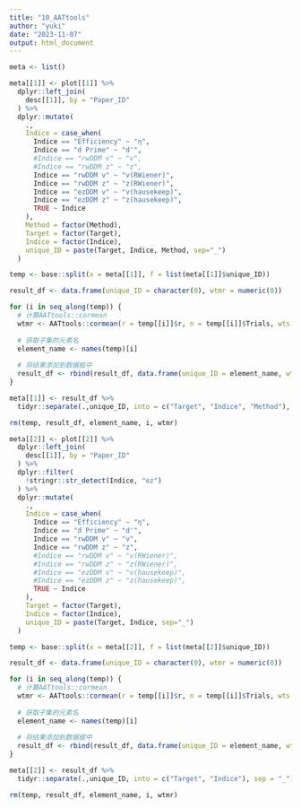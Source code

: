 ```yaml
---
title: "10_AATtools"
author: "yuki"
date: "2023-11-07"
output: html_document
---
```

```r
meta <- list()
```


```r
meta[[1]] <- plot[[1]] %>%
  dplyr::left_join(
    desc[[1]], by = "Paper_ID"
  ) %>%
  dplyr::mutate(
    .,
    Indice = case_when(
      Indice == "Efficiency" ~ "η",
      Indice == "d Prime" ~ "d'",
      #Indice == "rwDDM v" ~ "v",
      #Indice == "rwDDM z" ~ "z",
      Indice == "rwDDM v" ~ "v(RWiener)",
      Indice == "rwDDM z" ~ "z(RWiener)",
      Indice == "ezDDM v" ~ "v(hausekeep)",
      Indice == "ezDDM z" ~ "z(hausekeep)",
      TRUE ~ Indice
    ),
    Method = factor(Method),
    Target = factor(Target),
    Indice = factor(Indice),
    unique_ID = paste(Target, Indice, Method, sep="_")
  ) 

temp <- base::split(x = meta[[1]], f = list(meta[[1]]$unique_ID))

result_df <- data.frame(unique_ID = character(0), wtmr = numeric(0))

for (i in seq_along(temp)) {
  # 计算AATtools::cormean
  wtmr <- AATtools::cormean(r = temp[[i]]$r, n = temp[[i]]$Trials, wts = "df")
  
  # 获取子集的元素名
  element_name <- names(temp)[i]
  
  # 将结果添加到数据框中
  result_df <- rbind(result_df, data.frame(unique_ID = element_name, wtmr = wtmr))
}

meta[[1]] <- result_df %>%
  tidyr::separate(.,unique_ID, into = c("Target", "Indice", "Method"), sep = "_")

rm(temp, result_df, element_name, i, wtmr)
```

```r
meta[[2]] <- plot[[2]] %>%
  dplyr::left_join(
    desc[[1]], by = "Paper_ID"
  ) %>%
  dplyr::filter(
    !stringr::str_detect(Indice, "ez")
  ) %>%
  dplyr::mutate(
    .,
    Indice = case_when(
      Indice == "Efficiency" ~ "η",
      Indice == "d Prime" ~ "d'",
      Indice == "rwDDM v" ~ "v",
      Indice == "rwDDM z" ~ "z",
      #Indice == "rwDDM v" ~ "v(RWiener)",
      #Indice == "rwDDM z" ~ "z(RWiener)",
      #Indice == "ezDDM v" ~ "v(hausekeep)",
      #Indice == "ezDDM z" ~ "z(hausekeep)",
      TRUE ~ Indice
    ),
    Target = factor(Target),
    Indice = factor(Indice),
    unique_ID = paste(Target, Indice, sep="_")
  ) 

temp <- base::split(x = meta[[2]], f = list(meta[[2]]$unique_ID))

result_df <- data.frame(unique_ID = character(0), wtmr = numeric(0))

for (i in seq_along(temp)) {
  # 计算AATtools::cormean
  wtmr <- AATtools::cormean(r = temp[[i]]$r, n = temp[[i]]$Trials, wts = "df")
  
  # 获取子集的元素名
  element_name <- names(temp)[i]
  
  # 将结果添加到数据框中
  result_df <- rbind(result_df, data.frame(unique_ID = element_name, wtmr = wtmr))
}

meta[[2]] <- result_df %>%
  tidyr::separate(.,unique_ID, into = c("Target", "Indice"), sep = "_")

rm(temp, result_df, element_name, i, wtmr)
```